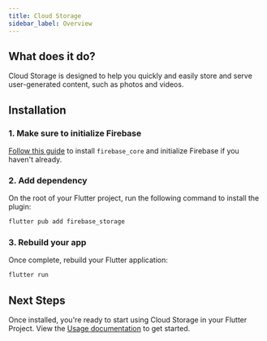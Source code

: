 ```yaml
---
title: Cloud Storage
sidebar_label: Overview
---
```


## What does it do?

Cloud Storage is designed to help you quickly and easily store and serve user-generated content, such as photos and videos.

<YouTube id="_tyjqozrEPY" />

## Installation

### 1. Make sure to initialize Firebase

[Follow this guide](../overview.mdx) to install `firebase_core` and initialize Firebase if you haven't already.

### 2. Add dependency

On the root of your Flutter project, run the following command to install the plugin:

```bash {5}
flutter pub add firebase_storage
```

### 3. Rebuild your app

Once complete, rebuild your Flutter application:

```bash
flutter run
```

## Next Steps

Once installed, you're ready to start using Cloud Storage in your Flutter Project. View the [Usage documentation](usage.mdx) to get started.

